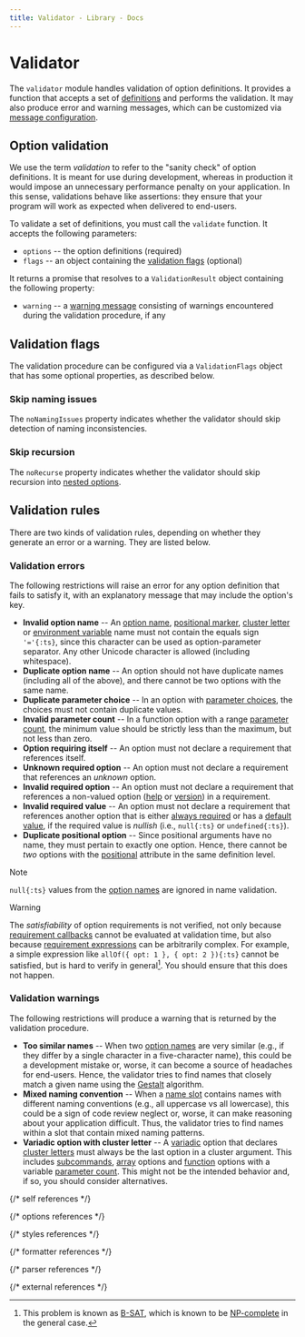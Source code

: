 ```yaml
---
title: Validator - Library - Docs
---
```


# Validator

The `validator` module handles validation of option definitions. It provides a function that accepts a set of [definitions] and performs the validation. It may also produce error and warning messages, which can be customized via [message configuration].

## Option validation

We use the term _validation_ to refer to the "sanity check" of option definitions. It is meant for use during development, whereas in production it would impose an unnecessary performance penalty on your application. In this sense, validations behave like assertions: they ensure that your program will work as expected when delivered to end-users.

To validate a set of definitions, you must call the `validate` function. It accepts the following parameters:

- `options` -- the option definitions (required)
- `flags` -- an object containing the [validation flags] (optional)

It returns a promise that resolves to a `ValidationResult` object containing the following property:

- `warning` -- a [warning message] consisting of warnings encountered during the validation procedure, if any

## Validation flags

The validation procedure can be configured via a `ValidationFlags` object that has some optional properties, as described below.

### Skip naming issues

The `noNamingIssues` property indicates whether the validator should skip detection of naming inconsistencies.

### Skip recursion

The `noRecurse` property indicates whether the validator should skip recursion into [nested options].

## Validation rules

There are two kinds of validation rules, depending on whether they generate an error or a warning. They are listed below.

### Validation errors

The following restrictions will raise an error for any option definition that fails to satisfy it, with an explanatory message that may include the option's key.

- **Invalid option name** -- An [option name], [positional marker], [cluster letter] or [environment variable] name must not contain the equals sign `'='{:ts}`, since this character can be used as option-parameter separator. Any other Unicode character is allowed (including whitespace).
- **Duplicate option name** -- An option should not have duplicate names (including all of the above), and there cannot be two options with the same name.
- **Duplicate parameter choice** -- In an option with [parameter choices], the choices must not contain duplicate values.
- **Invalid parameter count** -- In a function option with a range [parameter count], the minimum value should be strictly less than the maximum, but not less than zero.
- **Option requiring itself** -- An option must not declare a requirement that references itself.
- **Unknown required option** -- An option must not declare a requirement that references an _unknown_ option.
- **Invalid required option** -- An option must not declare a requirement that references a non-valued option ([help] or [version]) in a requirement.
- **Invalid required value** -- An option must not declare a requirement that references another option that is either [always required] or has a [default value], if the required value is _nullish_ (i.e., `null{:ts}` or `undefined{:ts}`).
- **Duplicate positional option** -- Since positional arguments have no name, they must pertain to exactly one option. Hence, there cannot be _two_ options with the [positional] attribute in the same definition level.

> [!NOTE]
>
> `null{:ts}` values from the [option names] are ignored in name validation.

> [!WARNING]
>
> The _satisfiability_ of option requirements is not verified, not only because [requirement callbacks] cannot be evaluated at validation time, but also because [requirement expressions] can be arbitrarily complex. For example, a simple expression like `allOf({ opt: 1 }, { opt: 2 }){:ts}` cannot be satisfied, but is hard to verify in general[^1]. You should ensure that this does not happen.

### Validation warnings

The following restrictions will produce a warning that is returned by the validation procedure.

- **Too similar names** -- When two [option names] are very similar (e.g., if they differ by a single character in a five-character name), this could be a development mistake or, worse, it can become a source of headaches for end-users. Hence, the validator tries to find names that closely match a given name using the [Gestalt] algorithm.
- **Mixed naming convention** -- When a [name slot] contains names with different naming conventions (e.g., all uppercase vs all lowercase), this could be a sign of code review neglect or, worse, it can make reasoning about your application difficult. Thus, the validator tries to find names within a slot that contain mixed naming patterns.
- **Variadic option with cluster letter** -- A [variadic] option that declares [cluster letters] must always be the last option in a cluster argument. This includes [subcommands], [array] options and [function] options with a variable [parameter count]. This might not be the intended behavior and, if so, you should consider alternatives.

{/* self references */}

[^1]: This problem is known as [B-SAT], which is known to be [NP-complete] in the general case.

[value validation]: #value-validation
[validation flags]: #validation-flags

{/* options references */}

[array]: options#array-valued-option
[function]: options#function-option
[variadic]: options#option-parameters
[definitions]: options#option-definition
[help]: options#help-option
[version]: options#version-option
[subcommands]: options#command-option
[nested options]: options#nested-options
[example value]: options#example-value
[option name]: options#option-names
[option names]: options#option-names
[environment variable]: options#data-sources
[positional marker]: options#positional--marker
[parameter choices]: options#parameter-choices
[regular expression]: options#regular-expression
[element count limit]: options#element-count-limit
[positional]: options#positional--marker
[always required]: options#always-required
[required]: options#disable--require-inline
[default value]: options#default-value
[parameter count]: options#parameter-count
[cluster letter]: options#cluster-letters
[cluster letters]: options#cluster-letters
[truth and falsity]: options#truth--falsity-names
[inline constraint]: options#disable--require-inline
[requirement callbacks]: options#requirement-callback
[requirement expressions]: options#requirement-expression

{/* styles references */}

[message configuration]: styles#message-configuration
[warning message]: styles#warning-message

{/* formatter references */}

[name slot]: formatter#name-slots

{/* parser references */}

[name suggestions]: parser#name-suggestions
[inline parameter]: parser#inline-parameters

{/* external references */}

[B-SAT]: https://en.wikipedia.org/wiki/Boolean_satisfiability_problem
[NP-complete]: https://en.wikipedia.org/wiki/NP-completeness
[JavaScript modules]: https://developer.mozilla.org/en-US/docs/Web/JavaScript/Guide/Modules
[import.meta.resolve]: https://developer.mozilla.org/en-US/docs/Web/JavaScript/Reference/Operators/import.meta/resolve
[Gestalt]: https://en.wikipedia.org/wiki/Gestalt_pattern_matching
